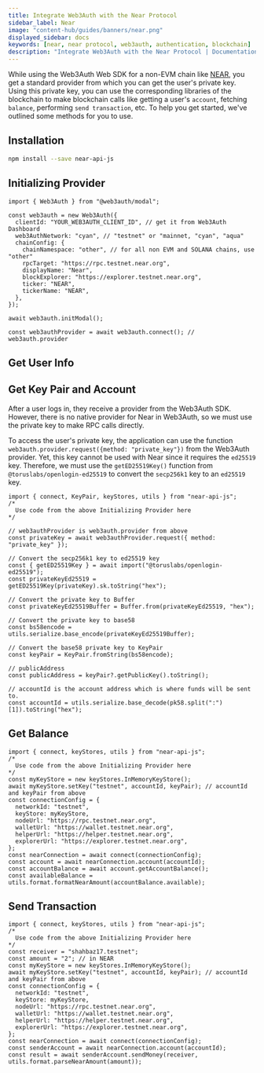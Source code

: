 ```yaml
---
title: Integrate Web3Auth with the Near Protocol
sidebar_label: Near
image: "content-hub/guides/banners/near.png"
displayed_sidebar: docs
keywords: [near, near protocol, web3auth, authentication, blockchain]
description: "Integrate Web3Auth with the Near Protocol | Documentation - Web3Auth"
---
```



While using the Web3Auth Web SDK for a non-EVM chain like [NEAR](https://near.org/), you get a standard provider from which you can get the user's
private key. Using this private key, you can use the corresponding libraries of the blockchain to make blockchain calls like getting a user's
`account`, fetching `balance`, performing `send transaction`, etc. To help you get started, we've outlined some methods for you to use.

## Installation

```bash npm2yarn
npm install --save near-api-js
```

## Initializing Provider

```tsx
import { Web3Auth } from "@web3auth/modal";

const web3auth = new Web3Auth({
  clientId: "YOUR_WEB3AUTH_CLIENT_ID", // get it from Web3Auth Dashboard
  web3AuthNetwork: "cyan", // "testnet" or "mainnet, "cyan", "aqua"
  chainConfig: {
    chainNamespace: "other", // for all non EVM and SOLANA chains, use "other"
    rpcTarget: "https://rpc.testnet.near.org",
    displayName: "Near",
    blockExplorer: "https://explorer.testnet.near.org",
    ticker: "NEAR",
    tickerName: "NEAR",
  },
});

await web3auth.initModal();

const web3authProvider = await web3auth.connect(); // web3auth.provider
```

## Get User Info

<GetUserInfoSnippet />

## Get Key Pair and Account

After a user logs in, they receive a provider from the Web3Auth SDK. However, there is no native provider for Near in Web3Auth, so we must use the
private key to make RPC calls directly.

To access the user's private key, the application can use the function `web3auth.provider.request({method: "private_key"})` from the Web3Auth
provider. Yet, this key cannot be used with Near since it requires the `ed25519` key. Therefore, we must use the `getED25519Key()` function from
`@toruslabs/openlogin-ed25519` to convert the `secp256k1` key to an `ed25519` key.

```tsx
import { connect, KeyPair, keyStores, utils } from "near-api-js";
/*
  Use code from the above Initializing Provider here
*/

// web3authProvider is web3auth.provider from above
const privateKey = await web3authProvider.request({ method: "private_key" });

// Convert the secp256k1 key to ed25519 key
const { getED25519Key } = await import("@toruslabs/openlogin-ed25519");
const privateKeyEd25519 = getED25519Key(privateKey).sk.toString("hex");

// Convert the private key to Buffer
const privateKeyEd25519Buffer = Buffer.from(privateKeyEd25519, "hex");

// Convert the private key to base58
const bs58encode = utils.serialize.base_encode(privateKeyEd25519Buffer);

// Convert the base58 private key to KeyPair
const keyPair = KeyPair.fromString(bs58encode);

// publicAddress
const publicAddress = keyPair?.getPublicKey().toString();

// accountId is the account address which is where funds will be sent to.
const accountId = utils.serialize.base_decode(pk58.split(":")[1]).toString("hex");
```

## Get Balance

```tsx
import { connect, keyStores, utils } from "near-api-js";
/*
  Use code from the above Initializing Provider here
*/
const myKeyStore = new keyStores.InMemoryKeyStore();
await myKeyStore.setKey("testnet", accountId, keyPair); // accountId and keyPair from above
const connectionConfig = {
  networkId: "testnet",
  keyStore: myKeyStore,
  nodeUrl: "https://rpc.testnet.near.org",
  walletUrl: "https://wallet.testnet.near.org",
  helperUrl: "https://helper.testnet.near.org",
  explorerUrl: "https://explorer.testnet.near.org",
};
const nearConnection = await connect(connectionConfig);
const account = await nearConnection.account(accountId);
const accountBalance = await account.getAccountBalance();
const availableBalance = utils.format.formatNearAmount(accountBalance.available);
```

## Send Transaction

```tsx
import { connect, keyStores, utils } from "near-api-js";
/*
  Use code from the above Initializing Provider here
*/
const receiver = "shahbaz17.testnet";
const amount = "2"; // in NEAR
const myKeyStore = new keyStores.InMemoryKeyStore();
await myKeyStore.setKey("testnet", accountId, keyPair); // accountId and keyPair from above
const connectionConfig = {
  networkId: "testnet",
  keyStore: myKeyStore,
  nodeUrl: "https://rpc.testnet.near.org",
  walletUrl: "https://wallet.testnet.near.org",
  helperUrl: "https://helper.testnet.near.org",
  explorerUrl: "https://explorer.testnet.near.org",
};
const nearConnection = await connect(connectionConfig);
const senderAccount = await nearConnection.account(accountId);
const result = await senderAccount.sendMoney(receiver, utils.format.parseNearAmount(amount));
```
